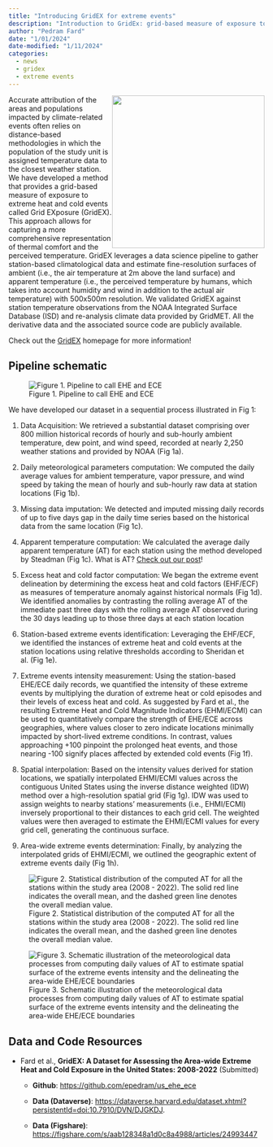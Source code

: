 ```yaml
---
title: "Introducing GridEX for extreme events"
description: "Introduction to GridEx: grid-based measure of exposure to extreme heat and cold events called Grid EXposure"
author: "Pedram Fard"
date: "1/01/2024"
date-modified: "1/11/2024"
categories:
  - news
  - gridex
  - extreme events
---
```


![](img/grid.png){style="float: right;" fig-alt="PAA Ohio" fig-align="right" width="300"} Accurate attribution of the areas and populations impacted by climate-related events often relies on distance-based methodologies in which the population of the study unit is assigned temperature data to the closest weather station. We have developed a method that provides a grid-based measure of exposure to extreme heat and cold events called Grid EXposure (GridEX). This approach allows for capturing a more comprehensive representation of thermal comfort and the perceived temperature. GridEX leverages a data science pipeline to gather station-based climatological data and estimate fine-resolution surfaces of ambient (i.e., the air temperature at 2m above the land surface) and apparent temperature (i.e., the perceived temperature by humans, which takes into account humidity and wind in addition to the actual air temperature) with 500x500m resolution. We validated GridEX against station temperature observations from the NOAA Integrated Surface Database (ISD) and re-analysis climate data provided by GridMET. All the derivative data and the associated source code are publicly available.

Check out the [GridEX](../gridex.html) homepage for more information!

## Pipeline schematic

![Figure 1. Pipeline to call EHE and ECE](img/pipeline.png)

We have developed our dataset in a sequential process illustrated in Fig 1:

1.  Data Acquisition: We retrieved a substantial dataset comprising over 800 million historical records of hourly and sub-hourly ambient temperature, dew point, and wind speed, recorded at nearly 2,250 weather stations and provided by NOAA (Fig 1a).

2.  Daily meteorological parameters computation: We computed the daily average values for ambient temperature, vapor pressure, and wind speed by taking the mean of hourly and sub-hourly raw data at station locations (Fig 1b).

3.  Missing data imputation: We detected and imputed missing daily records of up to five days gap in the daily time series based on the historical data from the same location (Fig 1c).

4.  Apparent temperature computation: We calculated the average daily apparent temperature (AT) for each station using the method developed by Steadman (Fig 1c). What is AT? [Check out our post](./what_is_at.html)!

5.  Excess heat and cold factor computation: We began the extreme event delineation by determining the excess heat and cold factors (EHF/ECF) as measures of temperature anomaly against historical normals (Fig 1d). We identified anomalies by contrasting the rolling average AT of the immediate past three days with the rolling average AT observed during the 30 days leading up to those three days at each station location

6.  Station-based extreme events identification: Leveraging the EHF/ECF, we identified the instances of extreme heat and cold events at the station locations using relative thresholds according to Sheridan et al. (Fig 1e).

7.  Extreme events intensity measurement: Using the station-based EHE/ECE daily records, we quantified the intensity of these extreme events by multiplying the duration of extreme heat or cold episodes and their levels of excess heat and cold. As suggested by Fard et al., the resulting Extreme Heat and Cold Magnitude Indicators (EHMI/ECMI) can be used to quantitatively compare the strength of EHE/ECE across geographies, where values closer to zero indicate locations minimally impacted by short-lived extreme conditions. In contrast, values approaching +100 pinpoint the prolonged heat events, and those nearing -100 signify places affected by extended cold events (Fig 1f).

8.  Spatial interpolation: Based on the intensity values derived for station locations, we spatially interpolated EHMI/ECMI values across the contiguous United States using the inverse distance weighted (IDW) method over a high-resolution spatial grid (Fig 1g). IDW was used to assign weights to nearby stations’ measurements (i.e., EHMI/ECMI) inversely proportional to their distances to each grid cell. The weighted values were then averaged to estimate the EHMI/ECMI values for every grid cell, generating the continuous surface.

9.  Area-wide extreme events determination: Finally, by analyzing the interpolated grids of EHMI/ECMI, we outlined the geographic extent of extreme events daily (Fig 1h).

![Figure 2. Statistical distribution of the computed AT for all the stations within the study area (2008 - 2022). The solid red line indicates the overall mean, and the dashed green line denotes the overall median value.](img/gridex_fig2.jpg){fig-align="center"}

![Figure 3. Schematic illustration of the meteorological data processes from computing daily values of AT to estimate spatial surface of the extreme events intensity and the delineating the area-wide EHE/ECE boundaries](img/gridex_fig3.png){fig-align="center"}

## Data and Code Resources

-   Fard et al., **GridEX: A Dataset for Assessing the Area-wide Extreme Heat and Cold Exposure in the United States: 2008-2022** (Submitted)

    -   **Github**: <https://github.com/epedram/us_ehe_ece>

    -   **Data (Dataverse)**: <https://dataverse.harvard.edu/dataset.xhtml?persistentId=doi:10.7910/DVN/DJGKDJ>.

    -   **Data (Figshare)**: <https://figshare.com/s/aab128348a1d0c8a4988/articles/24993447>
